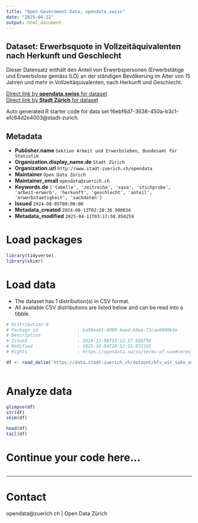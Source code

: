 ```yaml
---
title: "Open Government Data, opendata.swiss"
date: "2025-04-12"
output: html_document
---
```


## Dataset: Erwerbsquote in Vollzeitäquivalenten nach Herkunft und Geschlecht

Dieser Datensatz enthält den Anteil von Erwerbspersonen (Erwerbstätige und Erwerbslose gemäss ILO) an der ständigen Bevölkerung im Alter von 15 Jahren und mehr in Vollzeitäquivalenten, nach Herkunft und Geschlecht.


[Direct link by **opendata.swiss** for dataset](https://opendata.swiss/de/dataset/erwerbsquote-in-vollzeitaquivalenten-nach-herkunft-und-geschlecht1)<br>
[Direct link by **Stadt Zürich** for dataset](https://data.stadt-zuerich.ch/dataset/bfs_wir_sake_erwerbsquote_vzaeq_herkunft_geschl_od5014)

Auto generated R starter code for data set f6ebf6d7-3636-450a-b3c1-efc64d2e4003@stadt-zurich.

## Metadata

- **Publisher.name** `Sektion Arbeit und Erwerbsleben, Bundesamt für Statistik`
- **Organization.display_name.de** `Stadt Zürich`
- **Organization.url** `http://www.stadt-zuerich.ch/opendata`
- **Maintainer** `Open Data Zürich`
- **Maintainer_email** `opendata@zuerich.ch`
- **Keywords.de** `['tabelle', 'zeitreihe', 'sasa', 'stichprobe', 'arbeit-erwerb', 'herkunft', 'geschlecht', 'anteil', 'erwerbstaetigkeit', 'sachdaten']`
- **Issued** `2024-08-05T00:00:00`
- **Metadata_created** `2024-08-13T02:28:36.990034`
- **Metadata_modified** `2025-04-11T03:17:58.850259`


# Load packages

```r

library(tidyverse)
library(skimr)

```

# Load data

-   The dataset has 1 distribution(s) in CSV format.
-   All available CSV distributions are listed below and can be read into a tibble.

```r

# Distribution 0
# Package_id               : ba98eab5-4090-4aed-84ea-72cae6808b3e
# Description              : 
# Issued                   : 2024-12-08T15:12:27.928758
# Modified                 : 2025-10-04T20:52:55.072195
# Rights                   : https://opendata.swiss/terms-of-use#terms_open

df <- read_delim('https://data.stadt-zuerich.ch/dataset/bfs_wir_sake_erwerbsquote_vzaeq_herkunft_geschl_od5014/download/WIR501OD5014.csv')



```

# Analyze data

```r

glimpse(df)
str(df)
skim(df)

head(df)
tail(df)

```

# Continue your code here...

```r

```

------------------------------------------------------------------------

# Contact

opendata@zuerich.ch | Open Data Zürich

